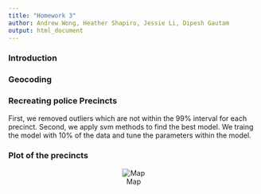 ```yaml
---
title: "Homework 3"
author: Andrew Wong, Heather Shapiro, Jessie Li, Dipesh Gautam
output: html_document
---
```


### Introduction



### Geocoding


### Recreating police Precincts
First, we removed outliers which are not within the 99% interval for each precinct.
Second, we apply svm methods to find the best model. We traing the model with 10% of the data and tune the parameters within the model.



### Plot of the precincts
<div style="text-align:center">
![Map](plot.png)
</div>